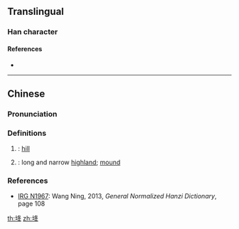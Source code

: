 {{character info/new}}

==Translingual==

===Han character===
{{Han char|rn=32|rad=土|as=06|sn=9|canj=|four=|ids=⿰土夅}}

====References====
* {{Han ref|kx=|dkj=|dj=|hdz=|uh=9FCD}}

----

==Chinese==
{{zh-forms}}

===Pronunciation===
{{zh-pron
|m=gàng
|cat=pn
}}

===Definitions===
{{zh-hanzi}}

# {{non-gloss definition|Mostly used in place names|lang=zh}}: [[hill]]
#: {{zh-x|@^浮亭鿍{gàng}|the name of a mountain in [[Zhejiang]]}}
#: {{zh-x|@^牯牛鿍{gàng}|the name of a mountain in [[Anhui]]}}
# {{non-gloss definition|Mostly used in place names|lang=zh}}: long and narrow [[highland]]; [[mound]]
#: {{zh-x|@^大鿍{gàng}|the name of a place in [[Fujian]]}}
#: {{zh-x|@^吊鿍{gàng}|the name of a place in Fujian}}

===References===
* [http://appsrv.cse.cuhk.edu.hk/~irg/irg/irg41/IRGN1967_China_UNC_IRG41.pdf IRG N1967]: Wang Ning, 2013, ''General Normalized Hanzi Dictionary'', page 108

[[th:鿍]]
[[zh:鿍]]